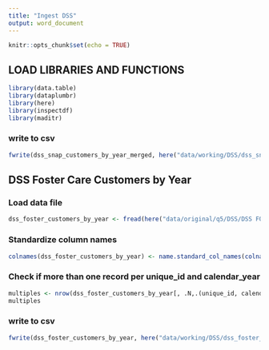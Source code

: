 ```yaml
---
title: "Ingest DSS"
output: word_document
---
```


```r
knitr::opts_chunk$set(echo = TRUE)
```

## LOAD LIBRARIES AND FUNCTIONS
```r
library(data.table)
library(dataplumbr)
library(here)
library(inspectdf)
library(maditr)
```

### write to csv
```r
fwrite(dss_snap_customers_by_year_merged, here("data/working/DSS/dss_snap_customers_by_year.csv"))
```

## DSS Foster Care Customers by Year
### Load data file
```r
dss_foster_customers_by_year <- fread(here("data/original/q5/DSS/DSS FOSTER CARE CUSTOMER By Year.csv"), colClasses = "character")
```

### Standardize column names
```r
colnames(dss_foster_customers_by_year) <- name.standard_col_names(colnames(dss_foster_customers_by_year))
```

### Check if more than one record per unique_id and calendar_year
```r
multiples <- nrow(dss_foster_customers_by_year[, .N,.(unique_id, calendar_year_number)][N > 1])
multiples
```

### write to csv
```r
fwrite(dss_foster_customers_by_year, here("data/working/DSS/dss_foster_customers_by_year.csv"))
```